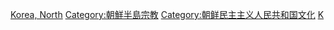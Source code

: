 {{Commonscat|Religion in North Korea}}
{{Catmore}}

[[Category:亚洲各国宗教|Korea, North]]
[[Category:朝鮮半島宗教|Category:朝鮮半島宗教]]
[[Category:朝鲜民主主义人民共和国文化|Category:朝鲜民主主义人民共和国文化]]
[[Category:各國宗教|K]]